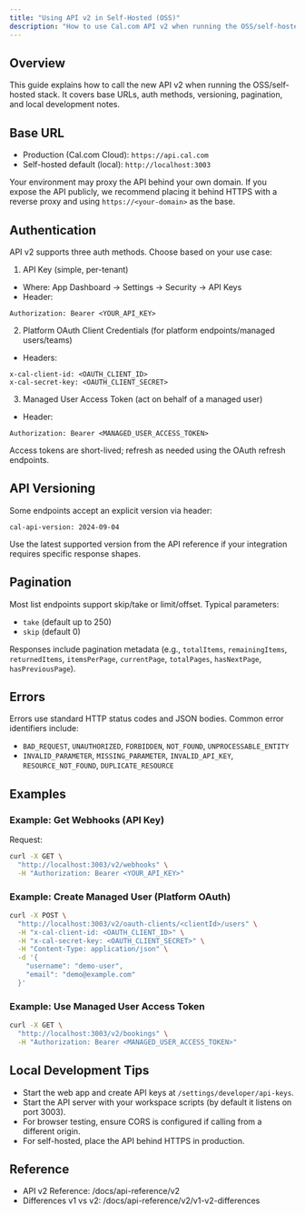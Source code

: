 ```yaml
---
title: "Using API v2 in Self-Hosted (OSS)"
description: "How to use Cal.com API v2 when running the OSS/self-hosted stack"
---
```


## Overview

This guide explains how to call the new API v2 when running the OSS/self-hosted stack. It covers base URLs, auth methods, versioning, pagination, and local development notes.

## Base URL

- Production (Cal.com Cloud): `https://api.cal.com`
- Self-hosted default (local): `http://localhost:3003`

Your environment may proxy the API behind your own domain. If you expose the API publicly, we recommend placing it behind HTTPS with a reverse proxy and using `https://<your-domain>` as the base.

## Authentication

API v2 supports three auth methods. Choose based on your use case:

1) API Key (simple, per-tenant)
- Where: App Dashboard → Settings → Security → API Keys
- Header:

```
Authorization: Bearer <YOUR_API_KEY>
```

2) Platform OAuth Client Credentials (for platform endpoints/managed users/teams)
- Headers:

```
x-cal-client-id: <OAUTH_CLIENT_ID>
x-cal-secret-key: <OAUTH_CLIENT_SECRET>
```

3) Managed User Access Token (act on behalf of a managed user)
- Header:

```
Authorization: Bearer <MANAGED_USER_ACCESS_TOKEN>
```

Access tokens are short-lived; refresh as needed using the OAuth refresh endpoints.

## API Versioning

Some endpoints accept an explicit version via header:

```
cal-api-version: 2024-09-04
```

Use the latest supported version from the API reference if your integration requires specific response shapes.

## Pagination

Most list endpoints support skip/take or limit/offset. Typical parameters:

- `take` (default up to 250)
- `skip` (default 0)

Responses include pagination metadata (e.g., `totalItems`, `remainingItems`, `returnedItems`, `itemsPerPage`, `currentPage`, `totalPages`, `hasNextPage`, `hasPreviousPage`).

## Errors

Errors use standard HTTP status codes and JSON bodies. Common error identifiers include:

- `BAD_REQUEST`, `UNAUTHORIZED`, `FORBIDDEN`, `NOT_FOUND`, `UNPROCESSABLE_ENTITY`
- `INVALID_PARAMETER`, `MISSING_PARAMETER`, `INVALID_API_KEY`, `RESOURCE_NOT_FOUND`, `DUPLICATE_RESOURCE`

## Examples

### Example: Get Webhooks (API Key)

Request:

```bash
curl -X GET \
  "http://localhost:3003/v2/webhooks" \
  -H "Authorization: Bearer <YOUR_API_KEY>"
```

### Example: Create Managed User (Platform OAuth)

```bash
curl -X POST \
  "http://localhost:3003/v2/oauth-clients/<clientId>/users" \
  -H "x-cal-client-id: <OAUTH_CLIENT_ID>" \
  -H "x-cal-secret-key: <OAUTH_CLIENT_SECRET>" \
  -H "Content-Type: application/json" \
  -d '{
    "username": "demo-user",
    "email": "demo@example.com"
  }'
```

### Example: Use Managed User Access Token

```bash
curl -X GET \
  "http://localhost:3003/v2/bookings" \
  -H "Authorization: Bearer <MANAGED_USER_ACCESS_TOKEN>"
```

## Local Development Tips

- Start the web app and create API keys at `/settings/developer/api-keys`.
- Start the API server with your workspace scripts (by default it listens on port 3003).
- For browser testing, ensure CORS is configured if calling from a different origin.
- For self-hosted, place the API behind HTTPS in production.

## Reference

- API v2 Reference: /docs/api-reference/v2
- Differences v1 vs v2: /docs/api-reference/v2/v1-v2-differences

